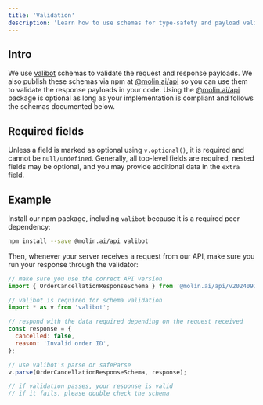 ```yaml
---
title: 'Validation'
description: 'Learn how to use schemas for type-safety and payload validation'
---
```


## Intro

We use [valibot](https://valibot.dev/) schemas to validate the request and response payloads. We also publish these schemas via npm at [@molin.ai/api](https://www.npmjs.com/package/@molin.ai/api) so you can use them to validate the response payloads in your code. Using the [@molin.ai/api](https://www.npmjs.com/package/@molin.ai/api) package is optional as long as your implementation is compliant and follows the schemas documented below.

## Required fields

Unless a field is marked as optional using `v.optional()`, it is required and cannot be `null/undefined`. Generally, all top-level fields are required, nested fields may be optional, and you may provide additional data in the `extra` field.

## Example

Install our npm package, including `valibot` because it is a required peer dependency:

```sh
npm install --save @molin.ai/api valibot
```

Then, whenever your server receives a request from our API, make sure you run your response through the validator:

```js
// make sure you use the correct API version
import { OrderCancellationResponseSchema } from '@molin.ai/api/v20240910.js';

// valibot is required for schema validation
import * as v from 'valibot';

// respond with the data required depending on the request received
const response = {
  cancelled: false,
  reason: 'Invalid order ID',
};

// use valibot's parse or safeParse
v.parse(OrderCancellationResponseSchema, response);

// if validation passes, your response is valid
// if it fails, please double check the schema
```
